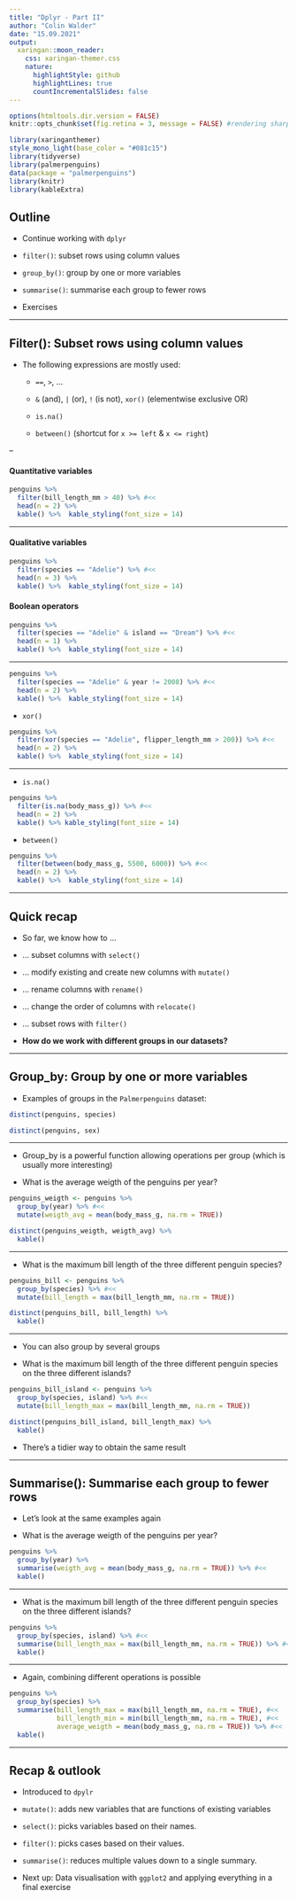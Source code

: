 ```yaml
---
title: "Dplyr - Part II"
author: "Colin Walder"
date: "15.09.2021"
output:
  xaringan::moon_reader:
    css: xaringan-themer.css
    nature:
      highlightStyle: github
      highlightLines: true
      countIncrementalSlides: false
---
```


```r
options(htmltools.dir.version = FALSE)
knitr::opts_chunk$set(fig.retina = 3, message = FALSE) #rendering sharp plots / not showing messages
```

```r
library(xaringanthemer)
style_mono_light(base_color = "#081c15")
library(tidyverse)
library(palmerpenguins)
data(package = "palmerpenguins")
library(knitr)
library(kableExtra)
```

## Outline

- Continue working with `dplyr`

- `filter()`: subset rows using column values

- `group_by()`: group by one or more variables

- `summarise()`: summarise each group to fewer rows

- Exercises

---

## Filter(): Subset rows using column values

- The following expressions are mostly used:

  - `==`, `>`, ...

  - `&` (and), `|` (or), `!` (is not), `xor()` (elementwise exclusive OR)
  
  - `is.na()`
  
  -  `between()` (shortcut for `x >= left` & `x <= right`)
  
--

#### Quantitative variables

```r
penguins %>% 
  filter(bill_length_mm > 40) %>% #<<
  head(n = 2) %>% 
  kable() %>%  kable_styling(font_size = 14)
```

---

#### Qualitative variables

```r
penguins %>% 
  filter(species == "Adelie") %>% #<<
  head(n = 3) %>% 
  kable() %>%  kable_styling(font_size = 14)
```

#### Boolean operators

```r
penguins %>% 
  filter(species == "Adelie" & island == "Dream") %>% #<< 
  head(n = 1) %>% 
  kable() %>%  kable_styling(font_size = 14)
```

---

```r
penguins %>% 
  filter(species == "Adelie" & year != 2008) %>% #<<
  head(n = 2) %>% 
  kable() %>%  kable_styling(font_size = 14)
```

- `xor()`

```r
penguins %>% 
  filter(xor(species == "Adelie", flipper_length_mm > 200)) %>% #<<
  head(n = 2) %>% 
  kable() %>%  kable_styling(font_size = 14)
```

---

- `is.na()`

```r
penguins %>% 
  filter(is.na(body_mass_g)) %>% #<<
  head(n = 2) %>% 
  kable() %>% kable_styling(font_size = 14)
```

- `between()`

```r
penguins %>% 
  filter(between(body_mass_g, 5500, 6000)) %>% #<<
  head(n = 2) %>% 
  kable() %>%  kable_styling(font_size = 14)
```

---

## Quick recap

- So far, we know how to ...

- ... subset columns with `select()`

- ... modify existing and create new columns with `mutate()`

- ... rename columns with `rename()`

- ... change the order of columns  with `relocate()`

- ... subset rows with `filter()`

- **How do we work with different groups in our datasets?**

---

## Group_by: Group by one or more variables

- Examples of groups in the `Palmerpenguins` dataset:

```r
distinct(penguins, species)
```

```r
distinct(penguins, sex)
```

---

- Group_by is a powerful function allowing operations per group (which is usually more interesting)

- What is the average weigth of the penguins per year?

```r
penguins_weigth <- penguins %>% 
  group_by(year) %>% #<<
  mutate(weigth_avg = mean(body_mass_g, na.rm = TRUE))

distinct(penguins_weigth, weigth_avg) %>% 
  kable()
```

---

- What is the maximum bill length of the three different penguin species?

```r
penguins_bill <- penguins %>% 
  group_by(species) %>% #<<
  mutate(bill_length = max(bill_length_mm, na.rm = TRUE))

distinct(penguins_bill, bill_length) %>% 
  kable()
```

---

- You can also group by several groups

- What is the maximum bill length of the three different penguin species on the three different islands?

```r
penguins_bill_island <- penguins %>% 
  group_by(species, island) %>% #<<
  mutate(bill_length_max = max(bill_length_mm, na.rm = TRUE))

distinct(penguins_bill_island, bill_length_max) %>% 
  kable()
```

- There's a tidier way to obtain the same result

---

## Summarise(): Summarise each group to fewer rows

- Let's look at the same examples again

- What is the average weigth of the penguins per year?

```r
penguins %>% 
  group_by(year) %>%
  summarise(weigth_avg = mean(body_mass_g, na.rm = TRUE)) %>% #<<
  kable()
```

---

- What is the maximum bill length of the three different penguin species on the three different islands?

```r
penguins %>% 
  group_by(species, island) %>% #<<
  summarise(bill_length_max = max(bill_length_mm, na.rm = TRUE)) %>% #<<
  kable()
```

---

- Again, combining different operations is possible

```r
penguins %>% 
  group_by(species) %>% 
  summarise(bill_length_max = max(bill_length_mm, na.rm = TRUE), #<<
            bill_length_min = min(bill_length_mm, na.rm = TRUE), #<<
            average_weigth = mean(body_mass_g, na.rm = TRUE)) %>% #<<
  kable()
```

---

## Recap & outlook

- Introduced to `dpylr`

- `mutate()`: adds new variables that are functions of existing variables

- `select()`: picks variables based on their names.

- `filter()`: picks cases based on their values.

- `summarise()`: reduces multiple values down to a single summary.

- Next up: Data visualisation with `ggplot2` and applying everything in a final exercise